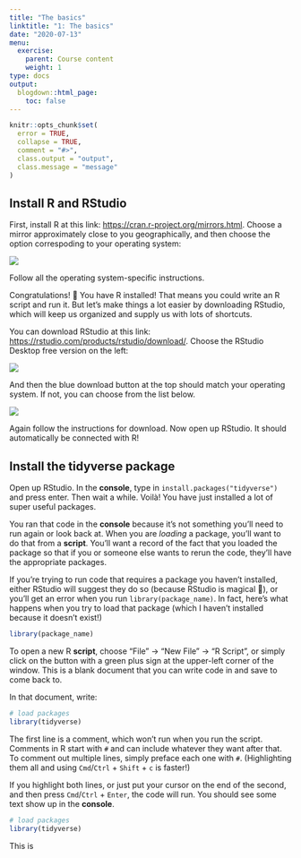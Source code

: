 ```yaml
---
title: "The basics"
linktitle: "1: The basics"
date: "2020-07-13"
menu:
  exercise:
    parent: Course content
    weight: 1
type: docs
output:
  blogdown::html_page:
    toc: false
---
```

```r
knitr::opts_chunk$set(
  error = TRUE,
  collapse = TRUE,
  comment = "#>",
  class.output = "output",
  class.message = "message"
)
```

## Install R and RStudio

First, install R at this link: [https://cran.r-project.org/mirrors.html](https://cran.r-project.org/mirrors.html). Choose a mirror approximately close to you geographically, and then choose the option correspoding to your operating system:

![](img/download-R.png)

Follow all the operating system-specific instructions.

Congratulations! 🥳 You have R installed! That means you could write an R script and run it. But let's make things a lot easier by downloading RStudio, which will keep us organized and supply us with lots of shortcuts.

You can download RStudio at this link: [https://rstudio.com/products/rstudio/download/](https://rstudio.com/products/rstudio/download/). Choose the RStudio Desktop free version on the left:

![](img/rstudio-download.png)

And then the blue download button at the top should match your operating system. If not, you can choose from the list below.

![](img/rstudio-2.png)

Again follow the instructions for download. Now open up RStudio. It should automatically be connected with R!

## Install the tidyverse package

Open up RStudio. In the **console**, type in `install.packages("tidyverse")` and press enter. Then wait a while. Voilà! You have just installed a lot of super useful packages.

You ran that code in the **console** because it's not something you'll need to run again or look back at. When you are *loading* a package, you'll want to do that from a **script**. You'll want a record of the fact that you loaded the package so that if you or someone else wants to rerun the code, they'll have the appropriate packages.

If you're trying to run code that requires a package you haven't installed, either RStudio will suggest they do so (because RStudio is magical 🧙), or you'll get an error when you run `library(package_name)`. In fact, here's what happens when you try to load that package (which I haven't installed because it doesn't exist!)

```r
library(package_name)
```

To open a new R **script**, choose "File" -> "New File" -> "R Script", or simply click on the button with a green plus sign at the upper-left corner of the window. This is a blank document that you can write code in and save to come back to.

In that document, write:
```r
# load packages
library(tidyverse)
```

The first line is a comment, which won't run when you run the script. Comments in R start with `#` and can include whatever they want after that. To comment out multiple lines, simply preface each one with `#`. (Highlighting them all and using `Cmd`/`Ctrl` + `Shift` + `c` is faster!)

If you highlight both lines, or just put your cursor on the end of the second, and then press `Cmd`/`Ctrl` + `Enter`, the code will run. You should see some text show up in the **console**.

```r
# load packages
library(tidyverse)
```

This is 